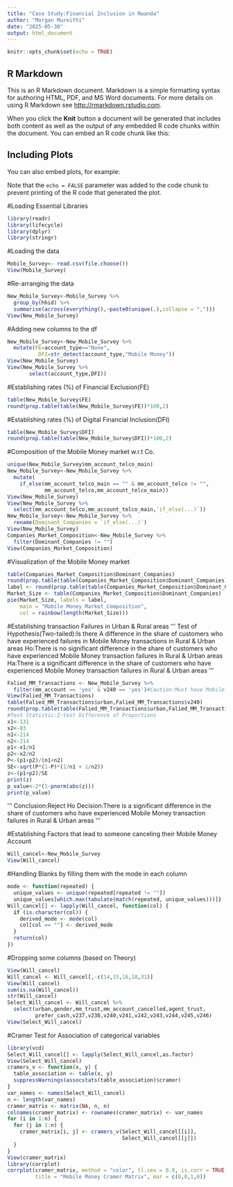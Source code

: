 ---
title: "Case Study:Financial Inclusion in Rwanda"
author: "Morgan Mureithi"
date: "2025-05-30"
output: html_document
---

```{r setup, include=FALSE}
knitr::opts_chunk$set(echo = TRUE)
```

## R Markdown

This is an R Markdown document. Markdown is a simple formatting syntax for authoring HTML, PDF, and MS Word documents. For more details on using R Markdown see <http://rmarkdown.rstudio.com>.

When you click the **Knit** button a document will be generated that includes both content as well as the output of any embedded R code chunks within the document. You can embed an R code chunk like this:

## Including Plots

You can also embed plots, for example:

Note that the `echo = FALSE` parameter was added to the code chunk to prevent printing of the R code that generated the plot.

#Loading Essential Libraries
```{r}
library(readr)
library(lifecycle)
library(dplyr)
library(stringr)
```


#Loading the data
```{r}
Mobile_Survey<- read.csv(file.choose())
View(Mobile_Survey)
```


#Re-arranging the data
```{r}
New_Mobile_Survey<-Mobile_Survey %>% 
  group_by(hhid) %>% 
  summarise(across(everything(),~paste0(unique(.),collapse = ",")))
View(New_Mobile_Survey)
```


#Adding new columns to the df
```{r}
New_Mobile_Survey<-New_Mobile_Survey %>% 
  mutate(FE=account_type=="None",
          DFI=str_detect(account_type,"Mobile Money"))
View(New_Mobile_Survey)
View(New_Mobile_Survey %>%
       select(account_type,DFI))
```


#Establishing rates (%) of Financial Exclusion(FE)
```{r}
table(New_Mobile_Survey$FE)
round(prop.table(table(New_Mobile_Survey$FE))*100,2)
```


#Establishing rates (%) of Digital Financial Inclusion(DFI)
```{r}
table(New_Mobile_Survey$DFI)
round(prop.table(table(New_Mobile_Survey$DFI))*100,2)
```


#Composition of the Mobile Money market w.r.t Co.
```{r}
unique(New_Mobile_Survey$mm_account_telco_main)
New_Mobile_Survey<-New_Mobile_Survey %>%
  mutate(
    if_else(mm_account_telco_main == "" & mm_account_telco != "",
            mm_account_telco,mm_account_telco_main))
View(New_Mobile_Survey)
View(New_Mobile_Survey %>%
  select(mm_account_telco,mm_account_telco_main,`if_else(...)`))
New_Mobile_Survey<-New_Mobile_Survey %>%
  rename(Dominant_Companies = `if_else(...)`)
View(New_Mobile_Survey)
Companies_Market_Composition<-New_Mobile_Survey %>%
  filter(Dominant_Companies != "")
View(Companies_Market_Composition)
```


#Visualization of the Mobile Money market
```{r}
table(Companies_Market_Composition$Dominant_Companies)
round(prop.table(table(Companies_Market_Composition$Dominant_Companies))*100,2)
label <- round(prop.table(table(Companies_Market_Composition$Dominant_Companies))*100,2)
Market_Size <- table(Companies_Market_Composition$Dominant_Companies)
pie(Market_Size, labels = label, 
    main = "Mobile Money Market_Composition", 
    col = rainbow(length(Market_Size)))
```


#Establishing transaction Failures in Urban & Rural areas
'''
Test of Hypothesis(Two-tailed):Is there A difference in the share of customers who have experienced failures in Mobile Money transactions in Rural & Urban areas
Ho:There is no significant difference in the share of customers who have experienced 
Mobile Money transaction failures in Rural & Urban areas
Ha:There is a significant difference in the share of customers who have experienced 
Mobile Money transaction failures in Rural & Urban areas
'''
```{r}
Falied_MM_Transactions <- New_Mobile_Survey %>%
  filter(mm_account == 'yes' & v240 == 'yes')#Caution:Must have Mobile Money A/C & Have experienced failure in Transacting
View(Falied_MM_Transactions)
table(Falied_MM_Transactions$urban,Falied_MM_Transactions$v240)
round(prop.table(table(Falied_MM_Transactions$urban,Falied_MM_Transactions$v240))*100,2)
#Test Statistic:Z-test Difference of Proportions
x1<-131
x2<-83
n1<-214
n2<-214
p1<-x1/n1
p2<-x2/n2
P<-(p1+p2)/(n1+n2)
SE<-sqrt(P*(1-P)*(1/n1 + 1/n2))
z<-(p1+p2)/SE
print(z)
p_value<-2*(1-pnorm(abs(z)))
print(p_value)
```


'''
Conclusion:Reject Ho
Decision:There is a significant difference in the share of customers who have experienced 
Mobile Money transaction failures in Rural & Urban areas
'''

#Establishing Factors that lead to someone canceling their Mobile Money Account
```{r}
Will_cancel<-New_Mobile_Survey 
View(Will_cancel)
```


#Handling Blanks by filling them with the mode in each column
```{r}
mode <- function(repeated) {
  unique_values <- unique(repeated[repeated != ""])
  unique_values[which.max(tabulate(match(repeated, unique_values)))]}
Will_cancel[] <- lapply(Will_cancel, function(col) {
  if (is.character(col)) {
    derived_mode <- mode(col)
    col[col == ""] <- derived_mode 
  }
  return(col)
})
```


#Dropping some columns (based on Theory)
```{r}
View(Will_cancel)
Will_cancel <- Will_cancel[,-c(14,15,16,18,31)]
View(Will_cancel)
sum(is.na(Will_cancel))
str(Will_cancel)
Select_Will_cancel <- Will_cancel %>%
  select(urban,gender,mm_trust,mm_account_cancelled,agent_trust,
         prefer_cash,v237,v238,v240,v241,v242,v243,v244,v245,v246)
View(Select_Will_cancel)
```


#Cramer Test for Association of categorical variables
```{r}
library(vcd)
Select_Will_cancel[] <- lapply(Select_Will_cancel,as.factor)
View(Select_Will_cancel)
cramers_v <- function(x, y) {
  table_association <- table(x, y)
  suppressWarnings(assocstats(table_association)$cramer)
}
var_names <- names(Select_Will_cancel)
n <- length(var_names)
cramer_matrix <- matrix(NA, n, n)
colnames(cramer_matrix) <- rownames(cramer_matrix) <- var_names
for (i in 1:n) {
  for (j in 1:n) {
    cramer_matrix[i, j] <- cramers_v(Select_Will_cancel[[i]],
                                     Select_Will_cancel[[j]])
  }
}
View(cramer_matrix)
library(corrplot)
corrplot(cramer_matrix, method = "color", tl.cex = 0.8, is.corr = TRUE,
         title = "Mobile Money Cramer Matrix", mar = c(0,0,1,0))
```




